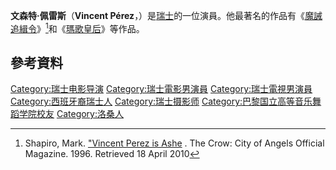{{noteTA
|T=zh-tw:文森·培瑞茲; zh-hk:雲遜·巴赫斯; zh-mo:雲遜·巴赫斯; zh-cn:文森特·佩雷斯
|G1=Show
|1=zh-tw:文森·培瑞茲; zh-hk:雲遜·巴赫斯; zh-mo:雲遜·巴赫斯; zh-cn:文森特·佩雷斯
}}

{{Infobox person
| name = 文森特·佩雷斯 
| image =Vincent Perez Cannes 2017.jpg
| imagesize =
| caption = 佩雷斯於2017年
| birth_date = {{Birth date and age|df=yes|1964|6|10}}
| birth_place = [[瑞士|瑞士]][[洛桑|洛桑]]
| yearsactive = 1986–現在
| spouse = Karine Silla (1998–現在)
| children = 3
| death_date = 
| birth_name =
| othername = 
| website = 
}}
'''文森特·佩雷斯'''（'''Vincent Pérez'''，{{bd|1964年|6月10日}}）是[[瑞士|瑞士]]的一位演員。他最著名的作品有《[[魔誡追緝令|魔誡追緝令]]》<ref>Shapiro, Mark. [http://www.vincentperez.com/acrowmag.html "Vincent Perez is Ashe] {{Wayback|url=http://www.vincentperez.com/acrowmag.html |date=20190930123344 }}. The Crow: City of Angels Official Magazine. 1996. Retrieved 18 April 2010</ref>和《[[瑪歌皇后|瑪歌皇后]]》等作品。

==參考資料==
{{Reflist}}

{{Authority control}}
{{DEFAULTSORT:Perez, Vincent}}
[[Category:瑞士电影导演|Category:瑞士电影导演]]
[[Category:瑞士電影男演員|Category:瑞士電影男演員]]
[[Category:瑞士電視男演員|Category:瑞士電視男演員]]
[[Category:西班牙裔瑞士人|Category:西班牙裔瑞士人]]
[[Category:瑞士摄影师|Category:瑞士摄影师]]
[[Category:巴黎国立高等音乐舞蹈学院校友|Category:巴黎国立高等音乐舞蹈学院校友]]
[[Category:洛桑人|Category:洛桑人]]